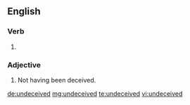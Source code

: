 ==English==

{{PIE root|en|keh₂p}}
===Verb===
{{head|en|verb form}}

# {{en-past of|undeceive}}

===Adjective===
{{en-adj|-}}

# Not having been deceived.

[[de:undeceived]]
[[mg:undeceived]]
[[te:undeceived]]
[[vi:undeceived]]